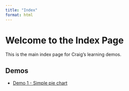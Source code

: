 ```yaml
---
title: "Index"
format: html
---
```


# Welcome to the Index Page

This is the main index page for Craig's learning demos.

## Demos

- [Demo 1 - Simple pie chart](demo1-pie-chart.qmd)

